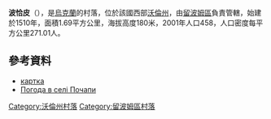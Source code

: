 {{coord|51|16|33|N|24|16|1|E|scale:30000|display=title}}

'''波恰皮'''（{{lang-uk|Почапи}}），是[[烏克蘭|烏克蘭]]的村落，位於該國西部[[沃倫州|沃倫州]]，由[[留波姆區|留波姆區]]負責管轄，始建於1510年，面積1.69平方公里，海拔高度180米，2001年人口458，人口密度每平方公里271.01人。

==參考資料==
* [http://gska2.rada.gov.ua/pls/z7502/A005?rdat1=14.01.2010&rf7571=4288 картка]{{dead link|date=2018年3月 |bot=InternetArchiveBot |fix-attempted=yes }}
* [http://weather.in.ua/ua/volynskaja/21432 Погода в селі Почапи] {{Wayback|url=http://weather.in.ua/ua/volynskaja/21432 |date=20111219105833 }}

[[Category:沃倫州村落|Category:沃倫州村落]]
[[Category:留波姆區村落|Category:留波姆區村落]]


{{Volyn-geo-stub}}